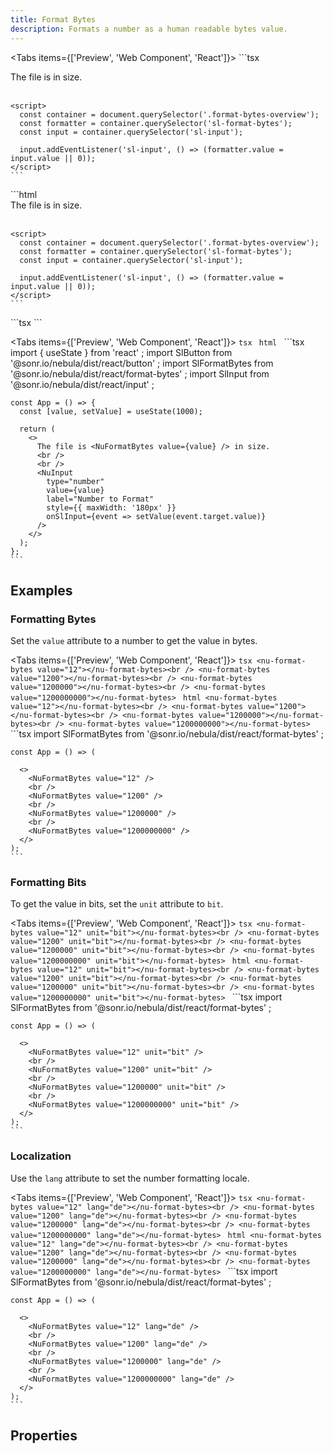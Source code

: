 ```yaml
---
title: Format Bytes
description: Formats a number as a human readable bytes value.
---
```



<Tabs items={['Preview', 'Web Component', 'React']}>
  <Tab value="Preview">
    ```tsx
    <div class="format-bytes-overview">
      The file is <nu-format-bytes value="1000"></nu-format-bytes> in size. <br /><br />
      <nu-input type="number" value="1000" label="Number to Format" style="max-width: 180px;"></nu-input>
    </div>
    
    <script>
      const container = document.querySelector('.format-bytes-overview');
      const formatter = container.querySelector('sl-format-bytes');
      const input = container.querySelector('sl-input');
    
      input.addEventListener('sl-input', () => (formatter.value = input.value || 0));
    </script>
    ```
  </Tab>
  <Tab value="Web Component">
    ```html
    <div class="format-bytes-overview">
      The file is <nu-format-bytes value="1000"></nu-format-bytes> in size. <br /><br />
      <nu-input type="number" value="1000" label="Number to Format" style="max-width: 180px;"></nu-input>
    </div>
    
    <script>
      const container = document.querySelector('.format-bytes-overview');
      const formatter = container.querySelector('sl-format-bytes');
      const input = container.querySelector('sl-input');
    
      input.addEventListener('sl-input', () => (formatter.value = input.value || 0));
    </script>
    ```
  </Tab>
  <Tab value="React">
    ```tsx
    ```
  </Tab>
</Tabs>

<Tabs items={['Preview', 'Web Component', 'React']}>
  <Tab value="Preview">
    ```tsx
    ```
  </Tab>
  <Tab value="Web Component">
    ```html
    ```
  </Tab>
  <Tab value="React">
    ```tsx
    import { useState } from 'react'
    ;
    import SlButton from '@sonr.io/nebula/dist/react/button'
    ;
    import SlFormatBytes from '@sonr.io/nebula/dist/react/format-bytes'
    ;
    import SlInput from '@sonr.io/nebula/dist/react/input'
    ;
    
    const App = () => {
      const [value, setValue] = useState(1000);
    
      return (
        <>
          The file is <NuFormatBytes value={value} /> in size.
          <br />
          <br />
          <NuInput
            type="number"
            value={value}
            label="Number to Format"
            style={{ maxWidth: '180px' }}
            onSlInput={event => setValue(event.target.value)}
          />
        </>
      );
    };
    ```
  </Tab>
</Tabs>

## Examples

### Formatting Bytes

Set the `value` attribute to a number to get the value in bytes.

<Tabs items={['Preview', 'Web Component', 'React']}>
  <Tab value="Preview">
    ```tsx
    <nu-format-bytes value="12"></nu-format-bytes><br />
    <nu-format-bytes value="1200"></nu-format-bytes><br />
    <nu-format-bytes value="1200000"></nu-format-bytes><br />
    <nu-format-bytes value="1200000000"></nu-format-bytes>
    ```
  </Tab>
  <Tab value="Web Component">
    ```html
    <nu-format-bytes value="12"></nu-format-bytes><br />
    <nu-format-bytes value="1200"></nu-format-bytes><br />
    <nu-format-bytes value="1200000"></nu-format-bytes><br />
    <nu-format-bytes value="1200000000"></nu-format-bytes>
    ```
  </Tab>
  <Tab value="React">
    ```tsx
    import SlFormatBytes from '@sonr.io/nebula/dist/react/format-bytes'
    ;
    
    const App = () => (
      
      <>
        <NuFormatBytes value="12" />
        <br />
        <NuFormatBytes value="1200" />
        <br />
        <NuFormatBytes value="1200000" />
        <br />
        <NuFormatBytes value="1200000000" />
      </>
    );
    ```
  </Tab>
</Tabs>

### Formatting Bits

To get the value in bits, set the `unit` attribute to `bit`.

<Tabs items={['Preview', 'Web Component', 'React']}>
  <Tab value="Preview">
    ```tsx
    <nu-format-bytes value="12" unit="bit"></nu-format-bytes><br />
    <nu-format-bytes value="1200" unit="bit"></nu-format-bytes><br />
    <nu-format-bytes value="1200000" unit="bit"></nu-format-bytes><br />
    <nu-format-bytes value="1200000000" unit="bit"></nu-format-bytes>
    ```
  </Tab>
  <Tab value="Web Component">
    ```html
    <nu-format-bytes value="12" unit="bit"></nu-format-bytes><br />
    <nu-format-bytes value="1200" unit="bit"></nu-format-bytes><br />
    <nu-format-bytes value="1200000" unit="bit"></nu-format-bytes><br />
    <nu-format-bytes value="1200000000" unit="bit"></nu-format-bytes>
    ```
  </Tab>
  <Tab value="React">
    ```tsx
    import SlFormatBytes from '@sonr.io/nebula/dist/react/format-bytes'
    ;
    
    const App = () => (
      
      <>
        <NuFormatBytes value="12" unit="bit" />
        <br />
        <NuFormatBytes value="1200" unit="bit" />
        <br />
        <NuFormatBytes value="1200000" unit="bit" />
        <br />
        <NuFormatBytes value="1200000000" unit="bit" />
      </>
    );
    ```
  </Tab>
</Tabs>

### Localization

Use the `lang` attribute to set the number formatting locale.

<Tabs items={['Preview', 'Web Component', 'React']}>
  <Tab value="Preview">
    ```tsx
    <nu-format-bytes value="12" lang="de"></nu-format-bytes><br />
    <nu-format-bytes value="1200" lang="de"></nu-format-bytes><br />
    <nu-format-bytes value="1200000" lang="de"></nu-format-bytes><br />
    <nu-format-bytes value="1200000000" lang="de"></nu-format-bytes>
    ```
  </Tab>
  <Tab value="Web Component">
    ```html
    <nu-format-bytes value="12" lang="de"></nu-format-bytes><br />
    <nu-format-bytes value="1200" lang="de"></nu-format-bytes><br />
    <nu-format-bytes value="1200000" lang="de"></nu-format-bytes><br />
    <nu-format-bytes value="1200000000" lang="de"></nu-format-bytes>
    ```
  </Tab>
  <Tab value="React">
    ```tsx
    import SlFormatBytes from '@sonr.io/nebula/dist/react/format-bytes'
    ;
    
    const App = () => (
      
      <>
        <NuFormatBytes value="12" lang="de" />
        <br />
        <NuFormatBytes value="1200" lang="de" />
        <br />
        <NuFormatBytes value="1200000" lang="de" />
        <br />
        <NuFormatBytes value="1200000000" lang="de" />
      </>
    );
    ```
  </Tab>
</Tabs>

## Properties

<AutoTypeTable path="./src/components/format-bytes/format-bytes.component.ts" name="NuFormatBytes" />

